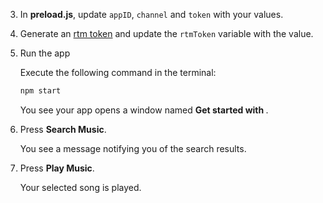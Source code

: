 <PlatformWrapper platform = "electron">

3.  In **preload.js**, update `appID`, `channel` and `token` with your values.

1. Generate an [rtm token](https://webdemo.agora.io/token-builder/) and update the `rtmToken` variable with the value.


1.  Run the app
    
    Execute the following command in the terminal:
    ```bash
    npm start
    ```
    You see your app opens a window named **Get started with <Vpd k="PRODUCT" />**.

1. Press **Search Music**. 
    
    You see a message notifying you of the search results.

1. Press **Play Music**.

    Your selected song is played.
</PlatformWrapper>
